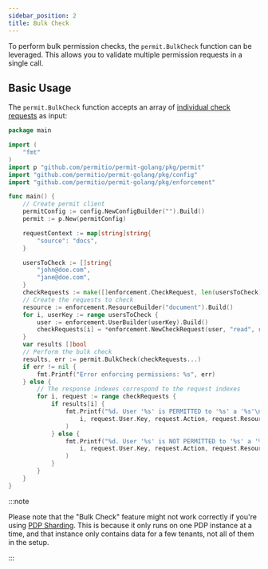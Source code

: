 ```yaml
---
sidebar_position: 2
title: Bulk Check
---
```



To perform bulk permission checks, the `permit.BulkCheck` function can be leveraged.
This allows you to validate multiple permission requests in a single call.

## Basic Usage

The `permit.BulkCheck` function accepts an array of [individual check requests](./check) as input:
```go
package main

import (
	"fmt"
)
import p "github.com/permitio/permit-golang/pkg/permit"
import "github.com/permitio/permit-golang/pkg/config"
import "github.com/permitio/permit-golang/pkg/enforcement"

func main() {
	// Create permit client
	permitConfig := config.NewConfigBuilder("").Build()
	permit := p.New(permitConfig)

	requestContext := map[string]string{
		"source": "docs",
	}

	usersToCheck := []string{
		"john@doe.com",
		"jane@doe.com",
	}
	checkRequests := make([]enforcement.CheckRequest, len(usersToCheck))
    // Create the requests to check
	resource := enforcement.ResourceBuilder("document").Build()
	for i, userKey := range usersToCheck {
		user := enforcement.UserBuilder(userKey).Build()
		checkRequests[i] = *enforcement.NewCheckRequest(user, "read", resource, requestContext)
	}
	var results []bool
    // Perform the bulk check
	results, err := permit.BulkCheck(checkRequests...)
	if err != nil {
		fmt.Printf("Error enforcing permissions: %s", err)
	} else {
		// The response indexes correspond to the request indexes
		for i, request := range checkRequests {
			if results[i] {
				fmt.Printf("%d. User '%s' is PERMITTED to '%s' a '%s'\n",
					i, request.User.Key, request.Action, request.Resource.Type,
				)
			} else {
				fmt.Printf("%d. User '%s' is NOT PERMITTED to '%s' a '%s'\n",
					i, request.User.Key, request.Action, request.Resource.Type,
				)
			}
		}
	}
}
```

:::note

Please note that the "Bulk Check" feature might not work correctly if you're using [PDP Sharding](/concepts/pdp-sharding).
This is because it only runs on one PDP instance at a time, and that instance only contains data for a few tenants,
not all of them in the setup.

:::